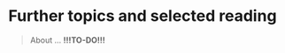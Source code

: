 # Further topics and selected reading {#further-reading}

> About ... **!!!TO-DO!!!**

::: {.todo}
<!--
- reading list, organised by topic
- small introductions to the following:
  + graphical calculus (graphical linear algebra, then ZX-calculus)
  + philosophical "problem" of measurement
  + various QM interpretations
  + history of experimental results and actual implementations
  + current uses of quantum information theory
  + non-locality and non-contextuality, and other no-go theorems
  + open problems (https://arxiv.org/abs/2002.03233)
  + retrodictive quantum computing
-->
:::
